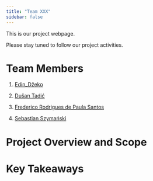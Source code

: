 ```yaml
---
title: "Team XXX"
sidebar: false 
---
```


This is our project webpage.

Please stay tuned to follow our project activities.



# Team Members

1.  [Edin_Džeko](https://tr.wikipedia.org/wiki/Edin_D%C5%BEeko)

2.  [Dušan Tadić](https://tr.wikipedia.org/wiki/Du%C5%A1an_Tadi%C4%87)

3.  [Frederico Rodrigues de Paula Santos](https://tr.wikipedia.org/wiki/Fred_(1993_do%C4%9Fumlu_futbolcu))

4.  [Sebastian Szymański](https://tr.wikipedia.org/wiki/Sebastian_Szyma%C5%84ski)

# Project Overview and Scope

# Key Takeaways
